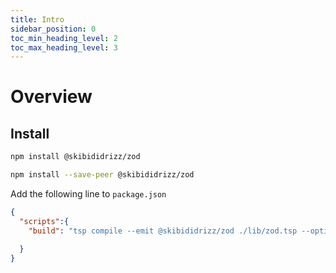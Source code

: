 ```yaml
---
title: Intro
sidebar_position: 0
toc_min_heading_level: 2
toc_max_heading_level: 3
---
```



# Overview

## Install

<Tabs>
<TabItem value="spec" label="In a spec" default>

```bash
npm install @skibididrizz/zod
```

</TabItem>
<TabItem value="library" label="In a library" default>

```bash
npm install --save-peer @skibididrizz/zod
```

</TabItem>
</Tabs>

Add the following line to `package.json`
```json
{
  "scripts":{
    "build": "tsp compile --emit @skibididrizz/zod ./lib/zod.tsp --option \"@skibididrizz/zod.emitter-output-dir={project-root}/src\""

  }
}
```